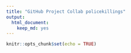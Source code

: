 ```yaml
---
title: "GitHub Project Collab policekillings"
output: 
  html_document: 
    keep_md: yes
---
```


```r
knitr::opts_chunk$set(echo = TRUE)
```